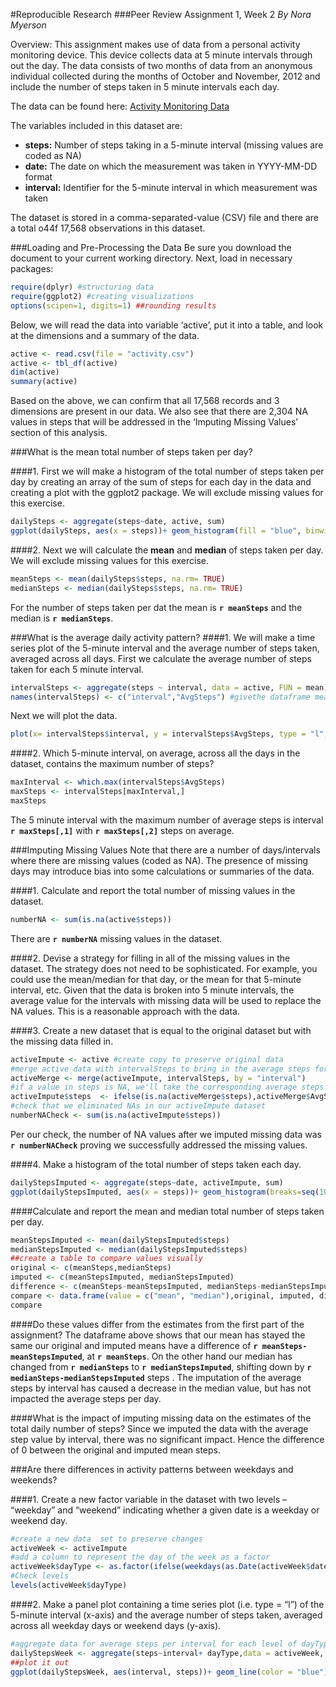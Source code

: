 #Reproducible Research 
###Peer Review Assignment 1, Week 2
*By Nora Myerson*

Overview:  This assignment makes use of data from a personal activity monitoring device. This device collects data at 5 minute intervals through out the day. The data consists of two months of data from an anonymous individual collected during the months of October and November, 2012 and include the number of steps taken in 5 minute intervals each day.

The data can be found here: [Activity Monitoring Data](https://d396qusza40orc.cloudfront.net/repdata%2Fdata%2Factivity.zip)

The variables included in this dataset are:

+ **steps:** Number of steps taking in a 5-minute interval (missing values are coded as NA)
+ **date:** The date on which the measurement was taken in YYYY-MM-DD format
+ **interval:** Identifier for the 5-minute interval in which measurement was taken  

The dataset is stored in a comma-separated-value (CSV) file and there are a total o44f 17,568 observations in this dataset.

###Loading and Pre-Processing the Data
Be sure you download the document to your current working directory. Next, load in necessary packages:
```{r loadPkg, warning = FALSE, message = FALSE}
require(dplyr) #structuring data
require(ggplot2) #creating visualizations
options(scipen=1, digits=1) ##rounding results
```

Below, we will read the data into variable 'active', put it into a table, and look at the dimensions and a summary of the data.
```{r getData, echo = TRUE}
active <- read.csv(file = "activity.csv")
active <- tbl_df(active)
dim(active)
summary(active)
```
Based on the above, we can confirm that all 17,568 records and 3 dimensions are present in our data. We also see that there are 2,304 NA values in steps that will be addressed in the 'Imputing Missing Values' section of this analysis. 

###What is the mean total number of steps taken per day?

####1. First we will make a histogram of the total number of steps taken per day by creating an array of the sum of steps for each day in the data and creating a plot with the ggplot2 package. We will exclude missing values for this exercise. 
```{r stepsHist, echo = TRUE}
dailySteps <- aggregate(steps~date, active, sum)
ggplot(dailySteps, aes(x = steps))+ geom_histogram(fill = "blue", binwidth = 1000)+ labs(title = "Steps per Day: Histogram", x="Number of Steps per Day",y = "Frequency")+theme(plot.title = element_text(hjust = 0.5))
```

####2. Next we will calculate the **mean** and **median** of steps taken per day. We will exclude missing values for this exercise. 
```{r meanMedian, echo = TRUE}
meanSteps <- mean(dailySteps$steps, na.rm= TRUE)
medianSteps <- median(dailySteps$steps, na.rm= TRUE)
```
For the number of steps taken per dat the mean is **`r meanSteps`** and the median is **`r medianSteps`**.

###What is the average daily activity pattern?
####1. We will make a time series plot of the 5-minute interval and the average number of steps taken, averaged across all days. 
First we calculate the average number of steps taken for each 5 minute interval.
```{r IntervalDetail, echo = TRUE}
intervalSteps <- aggregate(steps ~ interval, data = active, FUN = mean)
names(intervalSteps) <- c("interval","AvgSteps") #givethe dataframe meaningful names
```
Next we will plot the data.
```{r IntervalPlot, echo = TRUE}
plot(x= intervalSteps$interval, y = intervalSteps$AvgSteps, type = "l",main = "Average Steps per Day by 5 Minute Intervals: Across All Days",xlab = "5 Min Intervals", ylab = "Average Steps Taken Across All Days")
```

####2. Which 5-minute interval, on average, across all the days in the dataset, contains the maximum number of steps?
```{r MaxSteps, echo = TRUE}
maxInterval <- which.max(intervalSteps$AvgSteps)
maxSteps <- intervalSteps[maxInterval,]
maxSteps
```
The 5 minute interval with the maximum number of average steps is interval **`r maxSteps[,1]`** with **`r maxSteps[,2]`** steps on average.

###Imputing Missing Values
Note that there are a number of days/intervals where there are missing values (coded as NA). The presence of missing days may introduce bias into some calculations or summaries of the data.

####1. Calculate and report the total number of missing values in the dataset.
```{r NAcheck, echo = TRUE}
numberNA <- sum(is.na(active$steps))
```
There are **`r numberNA`** missing values in the dataset.

####2. Devise a strategy for filling in all of the missing values in the dataset. The strategy does not need to be sophisticated. For example, you could use the mean/median for that day, or the mean for that 5-minute interval, etc.
Given that the data is broken into 5 minute intervals, the average value for the intervals with missing data will be used to replace the NA values. This is a reasonable approach with the data. 

####3. Create a new dataset that is equal to the original dataset but with the missing data filled in.
```{r ImputeData, echo  = TRUE}
activeImpute <- active #create copy to preserve original data
#merge active data with intervalSteps to bring in the average steps for each interval as a distinct column.
activeMerge <- merge(activeImpute, intervalSteps, by = "interval")
#if a value in steps is NA, we'll take the corresponding average steps value for that interval
activeImpute$steps  <- ifelse(is.na(activeMerge$steps),activeMerge$AvgSteps,activeMerge$steps)
#check that we eliminated NAs in our activeImpute dataset
numberNACheck <- sum(is.na(activeImpute$steps))
```
Per our check, the number of NA values after we imputed missing data was **`r numberNACheck`** proving we successfully addressed the missing values. 

####4. Make a histogram of the total number of steps taken each day. 
```{r HistImputed, echo = TRUE}
dailyStepsImputed <- aggregate(steps~date, activeImpute, sum)
ggplot(dailyStepsImputed, aes(x = steps))+ geom_histogram(breaks=seq(1000, 55000, by = 1000),fill = "blue")+ labs(title = "Steps per Day - Imputed Data: Histogram", x="Number of Steps per Day",y = "Frequency")+theme(plot.title = element_text(hjust = 0.5))
```

####Calculate and report the mean and median total number of steps taken per day. 
```{r imputedMEanMedian, echo  = TRUE}
meanStepsImputed <- mean(dailyStepsImputed$steps)
medianStepsImputed <- median(dailyStepsImputed$steps)
##create a table to compare values visually
original <- c(meanSteps,medianSteps)
imputed <- c(meanStepsImputed, medianStepsImputed)
difference <- c(meanSteps-meanStepsImputed, medianSteps-medianStepsImputed)
compare <- data.frame(value = c("mean", "median"),original, imputed, difference)
compare
```

####Do these values differ from the estimates from the first part of the assignment? 
The dataframe above shows that our mean has stayed the same our original and imputed means have a difference of **`r meanSteps-meanStepsImputed`**, at **`r meanSteps`**.
On the other hand our median has changed from **`r medianSteps`** to **`r medianStepsImputed`**, shifting down by **`r medianSteps-medianStepsImputed`** steps . The imputation of the average steps by interval has caused a decrease in the median value, but has not impacted the average steps per day.

####What is the impact of imputing missing data on the estimates of the total daily number of steps?
Since we imputed the data with the average step value by interval, there was no significant impact. Hence the difference of 0 between the original and imputed mean steps. 

###Are there differences in activity patterns between weekdays and weekends?

####1. Create a new factor variable in the dataset with two levels -- "weekday" and "weekend" indicating whether a given date is a weekday or weekend day.

```{r WeekdayAddition, echo = TRUE}
#create a new data  set to preserve changes
activeWeek <- activeImpute
#add a column to represent the day of the week as a factor
activeWeek$dayType <- as.factor(ifelse(weekdays(as.Date(activeWeek$date)) %in% c("Saturday","Sunday"),"weekend","weekday"))
#Check levels
levels(activeWeek$dayType)
```

####2. Make a panel plot containing a time series plot (i.e. type = "l") of the 5-minute interval (x-axis) and the average number of steps taken, averaged across all weekday days or weekend days (y-axis).

```{r finalPlot, echo = TRUE}
#aggregate data for average steps per interval for each level of dayType
dailyStepsWeek <- aggregate(steps~interval+ dayType,data = activeWeek, FUN=mean)
##plot it out
ggplot(dailyStepsWeek, aes(interval, steps))+ geom_line(color = "blue")+facet_grid(dayType~.)+xlab("5 min Interval")+ylab("Average Steps")+labs(title ="Average Steps per 5 Min Interval by Day Type")+theme(plot.title = element_text(hjust = 0.5))
```







